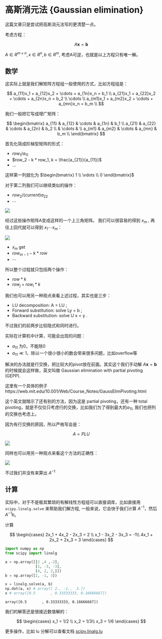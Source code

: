 # 高斯消元法 {Gaussian elimination}


这篇文章只是尝试把高斯消元法写的更清楚一点。


考虑方程：

$$
A \mathbf{x} = \mathbf{b}
$$

$A \in R^{m \times n}, x \in R^n, b \in R^m$, 考虑A可逆，也就是以上方程只有唯一解。




## 数学



这实际上就是我们解矩阵方程组一般使用的方式，比如方程组是：

$$
a_{11}x_1 + a_{12}x_2 + \cdots + a_{1n}x_n = b_1 \\
a_{21}x_1 + a_{22}x_2 + \cdots + a_{2n}x_n = b_2 \\
\cdots \\
a_{m1}x_1 + a_{m2}x_2 + \cdots + a_{mn}x_n = b_m \\
$$

我们一般把它写成增广矩阵：

$$
\begin{bmatrix}
a_{11} & a_{12} &  \cdots &  a_{1n} & b_1 \\
a_{21} & a_{22} &  \cdots &  a_{2n} & b_2 \\
       &      \cdots    &      \\   
a_{m1} & a_{m2} &  \cdots &  a_{mn} & b_m \\
\end{bmatrix}
$$

首先化简成阶梯型矩阵的形式：

- $row_1 / a_{11}$
- $row_2 - k * row_1, k = \frac{a_{21}}{a_{11}}$ 
- ...

这样第一列就化为 $\begin{bmatrix} 1 \\ \vdots \\ 0 \end{bmatrix}$

对于第二列我们可以继续类似的操作：

- $row_2 / (current)a_{22}$
- $\cdots$


![](images/Gauss_01_PLU_U.png)


经过这些操作矩阵A变成这样的一个上三角矩阵。 我们可以很容易的得到 $x_m$ , 再往上回代就可以得到 $x_1 \cdots x_m$：

![](images/Gauss_02_PLU_I.png)


- $x_m$ get
- $row_{m-1} - k * row$
- $\cdots$



所以整个过程就只包括两个操作：

- $row * k$
- $row_j + row_i * k$

我们也可以用另一种观点来看上述过程，其实也是三步：

- LU decomposition: A = LU ;
- Forward substitution: solve Ly = b ;
- Backward substitution: solve U x = y .

不过我们的前两步比较隐式和同时进行。

实际在计算机中计算，可能会出现的问题：



- $a_{11}$ 为0，不能除0
- $a_{11}  \ll 1$，除以一个很小很小的数会带来很多问题，比如overflow等



解决的办法就是行交换，把比较大的pivot放在前面。其实这个我们手动解 $A\mathbf{x} = \mathbf{b}$ 的时候就会这样做，英文叫做 Gaussian elimination with partial pivoting (GEPP).

这里有一个具体的例子 https://web.mit.edu/10.001/Web/Course_Notes/GaussElimPivoting.html

这个英文就暗示了还有别的方法，因为这是 partial pivoting，还有一种 total pivoting，就是不仅仅只考虑行的交换，比如我们为了得到最大的$a_{11}$, 我们也把列的交换也考虑上。




因为有行交换的原因，所以严格写会是：

$$
A = PLU
$$




![](images/Gauss_03_APLU.png)



同样也可以用另一种观点来看这个方法的正确性：

![](images/Gauss_04_PLU_done.png)

不过我们并没有来算出 $A^{-1}$

## 计算

实际中，对于不是极其繁琐的有解线性方程组可以直接调库，比如直接用 `scipy.linalg.solve` 来帮助我们解方程, 一般来说，它会快于我们计算 $A^{-1}$，然后 $A^{-1}b$。

计算

$$
\begin{cases}
2x_1 + 4x_2 - 2x_3 = 2 \\
x_1 - 3x_2 - 3x_3 = -1\\
4x_1 + 2x_2 + 2x_3 = 3
\end{cases}
$$



```python
import numpy as np
from scipy import linalg

a = np.array([[2 ,4 ,-2],
              [1, -3, -3],
              [4, 2, 2,]])
b = np.array([2, -1, 3])

x = linalg.solve(a, b)
np.dot(a, x) # array([ 2., -1.,  3.])
x # array([0.5       , 0.33333333, 0.16666667])

```




    array([0.5       , 0.33333333, 0.16666667])



我们的解答还是很接近数值解的：

$$
\begin{cases}
x_1 = 1/2 \\
x_2 = 1/3\\
x_3 = 1/6
\end{cases}
$$


更多操作，比如 lu 分解可以查看文档 [scipy.linalg.lu](https://docs.scipy.org/doc/scipy-1.4.1/reference/generated/scipy.linalg.lu.html)


